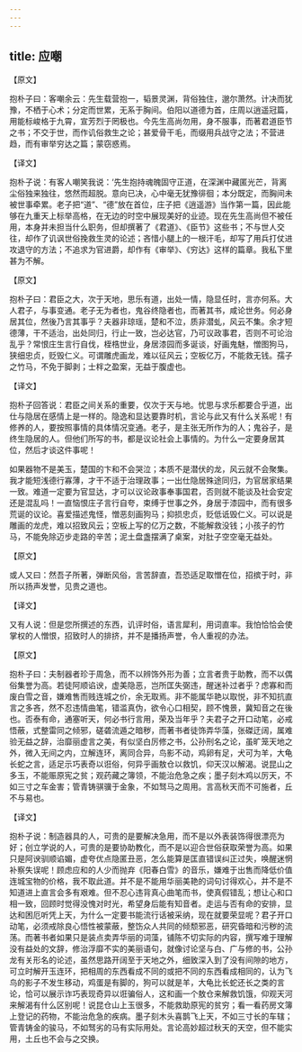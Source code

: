 ```yaml
---
---
---
```

title: 应嘲
---



【原文】

抱朴子曰：客嘲余云：先生载营抱一，韬景灵渊，背俗独住，邈尔萧然。计决而犹豫，不栖于心术；分定而世累，无系于胸间。伯阳以道德为首，庄周以逍遥冠篇，用能标峻格于九霄，宣芳烈于罔极也。今先生高尚勿用，身不服事，而著君道臣节之书；不交于世，而作讥俗救生之论；甚爱骨干毛，而缀用兵战守之法；不营进趋，而有审举穷达之篇；蒙窃惑焉。

【译文】

抱朴子说：有客人嘲笑我说：‘先生抱持魂魄固守正道，在深渊中藏匿光芒，背离尘俗独来独往，悠然而超脱。意向已决，心中毫无犹豫徘徊；本分既定，而胸间未被世事牵累。老子把“道”、“德”放在首位，庄子把《逍遥游》当作第一篇，因此能够在九重天上标举高格，在无边的时空中展现美好的业迹。现在先生高尚但不被任用，本身并未担当什么职务，但却撰著了《君道》、《臣节》这些书；不与世人交往，却作了讥讽世俗挽救生灵的论述；吝惜小腿上的一根汗毛，却写了用兵打仗进攻退守的方法；不追求为官进爵，却作有《审举》、《穷达》这样的篇章。我私下里甚为不解。

【原文】

抱朴子曰：君臣之大，次于天地，思乐有道，出处一情，隐显任时，言亦何系。大人君子，与事变通。老子无为者也，鬼谷终隐者也，而著其书，咸论世务。何必身居其位，然後乃言其事乎？夫器非琼瑶，楚和不泣，质非潜虬，风云不集。余才短德薄，干不适治，出处同归，行止一致，岂必达官，乃可议政事君，否则不可论治乱乎？常恨庄生言行自伐，桎梏世业，身居漆园而多诞谈，好画鬼魅，憎图狗马，狭细忠贞，贬毁仁义。可谓雕虎画龙，难以征风云；空板亿万，不能救无钱。孺子之竹马，不免于脚剥；士柈之盈案，无益于腹虚也。

【译文】

抱朴子回答说：君臣之间关系的重要，仅次于天与地。忧思与求乐都要合乎道，出仕与隐居在感情上是一样的。隐逸和显达要靠时机，言论与此又有什么关系呢！有修养的人，要按照事情的具体情况变通。老子，是主张无所作为的人；鬼谷子，是终生隐居的人。但他们所写的书，都是议论社会上事情的。为什么一定要身居其位，然后才谈这件事呢！

如果器物不是美玉，楚国的卞和不会哭泣；本质不是潜伏的龙，风云就不会聚集。我才能短浅德行寡薄，才干不适于治理政事；一出仕隐居殊途同归，为官居家结果一致。难道一定要为官显达，才可以议论政事奉事国君，否则就不能谈及社会安定还是混乱吗！一直恼恨庄子言行自夸，束缚于世事之外，身居于漆园中，而有很多荒诞的议论。喜爱描述鬼怪，憎恶刻画狗马；抑损忠贞，贬低诋毁仁义。可以说是雕画的龙虎，难以招致风云；空板上写的亿万之数，不能解救没钱；小孩子的竹马，不能免除迈步走路的辛苦；泥土盘盏摆满了桌案，对肚子空空毫无益处。

【原文】

或人又曰：然吾子所著，弹断风俗，言苦辞直，吾恐适足取憎在位，招摈于时，非所以扬声发誉，见贵之道也。

【译文】

又有人说：但是您所撰述的东西，讥评时俗，语言犀利，用词直率。我怕恰恰会使掌权的人憎恨，招致时人的排挤，并不是播扬声誉，令人重视的办法。

【原文】

抱朴子曰：夫制器者珍于周急，而不以辨饰外形为善；立言者贵于助教，而不以偶俗集誉为高。若徒阿顺谄谀，虚美隐恶，岂所匡失弼违，醒迷补过者乎？虑寡和而废白雪之音，嫌难售而贱连城之价，余无取焉。非不能属华艳以取悦，非不知抗直言之多吝，然不忍违情曲笔，错滥真伪，欲令心口相契，顾不愧景，冀知音之在後也。否泰有命，通塞听天，何必书行言用，荣及当年乎？夫君子之开口动笔，必戒悟蔽，式整雷同之倾邪，磋砻流遁之暗秽，而著书者徒饰弄华藻，张磔迂阔，属难验无益之辞，治靡丽虚言之美，有似坚白厉修之书，公孙刑名之论，虽旷笼天地之外，微入无间之内，立解连环，离同合异，鸟影不动，鸡卵有足，犬可为羊，大龟长蛇之言，适足示巧表奇以诳俗，何异乎画敖仓以救饥，仰天汉以解渴。说昆山之多玉，不能赈原宪之贫；观药藏之簿领，不能治危急之疾；墨子刻木鸡以厉天，不如三寸之车金害；管青铸骐骥于金象，不如驽马之周用。言高秋天而不可施者，丘不与易也。

【译文】

抱朴子说：制造器具的人，可贵的是要解决急用，而不是以外表装饰得很漂亮为好；创立学说的人，可贵的是要协助教化，而不是以迎合世俗获取荣誉为高。如果只是阿谀驯顺谄媚，虚夸优点隐匿丑恶，怎么能算是匡直错误纠正过失，唤醒迷惘补察失误呢！顾虑应和的人少而抛弃《阳春白雪》的音乐，嫌难于出售而降低价值连城宝物的价格，我不取此道。并不是不能用华丽美艳的词句讨得欢心，并不是不知道进上直言会多有艰难。但不忍心违背真心曲笔而书，使真假错乱；想让心和口相一致，回顾时觉得没愧对时光，希望身后能有知音者。走运与否有命的安排，显达和困厄听凭上天，为什么一定要书能流行话被采纳，现在就要荣显呢？君子开口动笔，必须戒除良心悟性被蒙蔽，整饬众人共同的倾颓邪恶，研究昏暗和污秽的流荡。而著书者如果只是装点卖弄华丽的词藻，铺陈不切实际的内容，撰写难于理解没有益处的文辞，修治浮靡不实的美丽语句，就像讨论坚与白、广与修的书，公孙龙有关形名的论述，虽然思路开阔至于天地之外，细致深入到了没有间隙的地方，可立时解开玉连环，把相周的东西看成不同的或把不同的东西看成相同的，认为飞鸟的影子不发生移动，鸡蛋是有脚的，狗可以就是羊，大龟比长蛇还长之类的言论，恰可以展示诈巧表现奇异以诳骗俗人，这和画一个敖仓来解救饥饿，仰观天河来解渴有什么区别呢！说昆仓山上玉很多，不能救助原宪的贫穷；看一看药房文簿上登记的药物，不能治危急的疾病。墨子刻木头喜鹊飞上天，不如三寸长的车辖；管青铸金的骏马，不如驽劣的马有实际用处。言论高妙超过秋天的天空，但不能实用，土丘也不会与之交换。